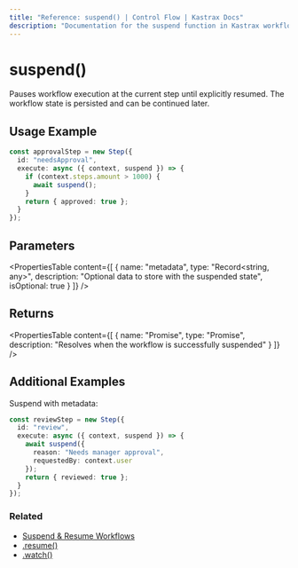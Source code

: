 ```yaml
---
title: "Reference: suspend() | Control Flow | Kastrax Docs"
description: "Documentation for the suspend function in Kastrax workflows, which pauses execution until resumed."
---
```


# suspend()

Pauses workflow execution at the current step until explicitly resumed. The workflow state is persisted and can be continued later.

## Usage Example

```typescript
const approvalStep = new Step({
  id: "needsApproval",
  execute: async ({ context, suspend }) => {
    if (context.steps.amount > 1000) {
      await suspend();
    }
    return { approved: true };
  }
});
```

## Parameters

<PropertiesTable
  content={[
    {
      name: "metadata",
      type: "Record<string, any>",
      description: "Optional data to store with the suspended state",
      isOptional: true
    }
  ]}
/>

## Returns

<PropertiesTable
  content={[
    {
      name: "Promise<void>",
      type: "Promise",
      description: "Resolves when the workflow is successfully suspended"
    }
  ]}
/>

## Additional Examples

Suspend with metadata:

```typescript
const reviewStep = new Step({
  id: "review",
  execute: async ({ context, suspend }) => {
    await suspend({
      reason: "Needs manager approval",
      requestedBy: context.user
    });
    return { reviewed: true };
  }
});
```

### Related

- [Suspend & Resume Workflows](../../docs/workflows/suspend-and-resume.mdx)
- [.resume()](./resume.mdx)
- [.watch()](./watch.mdx)
